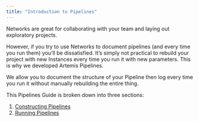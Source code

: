 ```yaml
---
title: "Introduction to Pipelines"
---
```

Networks are great for collaborating with your team and laying out exploratory projects. 

However, if you try to use Networks to document pipelines (and every time you run them) you’ll be dissatisfied. It’s simply not practical to rebuild your project with new Instances every time you run it with new parameters. This is why we developed Artemis Pipelines.

We allow you to document the structure of your Pipeline then log every time you run it without manually rebuilding the entire thing.

This Pipelines Guide is broken down into three sections: 
1.	[Constructing Pipelines](https://docs.artemisplatform.com/ConstructingPipelines) 
2.	[Running Pipelines](https://docs.artemisplatform.com/RunningAPipeline)
